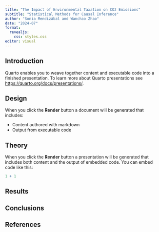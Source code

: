 ```yaml
---
title: "The Impact of Environmental Taxation on CO2 Emissions"
subtitle: "Statistical Methods for Causal Inference"
author: "Sonia Mendizábal and Wanchao Zhao"
date: "2024-07"
format: 
  revealjs:
    css: styles.css
editor: visual
---
```


## Introduction

Quarto enables you to weave together content and executable code into a finished presentation. To learn more about Quarto presentations see <https://quarto.org/docs/presentations/>.

## Design

When you click the **Render** button a document will be generated that includes:

-   Content authored with markdown
-   Output from executable code

## Theory

When you click the **Render** button a presentation will be generated that includes both content and the output of embedded code. You can embed code like this:

```r
1 + 1
```

## Results


## Conclusions


## References
